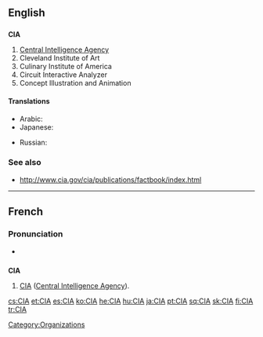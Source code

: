 ==English==

==={{initialism}}===
{{wikipedia}}
'''CIA'''

# [[Central Intelligence Agency]]
# Cleveland Institute of Art
# Culinary Institute of America
# Circuit Interactive Analyzer
# Concept Illustration and Animation

====Translations====
{{trans-top|Central Intelligence Agency}}
* Arabic: {{t|ar|سي أي إي|m|tr=sii 'ay 'ey|sc=Arab}}
* Japanese: {{t|ja|シー・アイ・エイ|tr=shī-ai-ei|sc=Jpan}}
{{trans-mid}}
* Russian: {{t|ru|ЦРУ|n|tr=tse-er-ú|sc=Cyrl}}
{{trans-bottom}}

===See also===
* http://www.cia.gov/cia/publications/factbook/index.html

{{anagrams:en/aci}}
----

==French==

===Pronunciation===
* {{IPA|/se i a/|lang=fr}}

==={{initialism|lang=fr}}===
'''CIA''' {{f}}

# [[CIA]] ([[Central Intelligence Agency]]).

[[Category:Organizations]]

[[cs:CIA]]
[[et:CIA]]
[[es:CIA]]
[[ko:CIA]]
[[he:CIA]]
[[hu:CIA]]
[[ja:CIA]]
[[pt:CIA]]
[[sq:CIA]]
[[sk:CIA]]
[[fi:CIA]]
[[tr:CIA]]